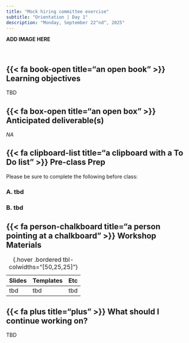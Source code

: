 ```yaml
---
title: "Mock hiring committee exercise"
subtitle: "Orientation | Day 1"
description: "Monday, September 22^nd^, 2025"
---
```


::: {.center-text .body-text-l}
**ADD IMAGE HERE**
:::

<br>


## {{< fa book-open title="an open book" >}} Learning objectives {#learning-objectives}

TBD 

## {{< fa box-open title="an open box" >}} Anticipated deliverable(s) {#anticipated-deliverables}

*NA*

## {{< fa clipboard-list title="a clipboard with a To Do list" >}} Pre-class Prep {#pre-class-prep}

Please be sure to complete the following before class:

### A. tbd
### B. tbd

## {{< fa person-chalkboard title="a person pointing at a chalkboard" >}} Workshop Materials {#workshop-materials}

| Slides | Templates |  Etc |
|----------------|------|------------|
| tbd | tbd | tbd |
: {.hover .bordered tbl-colwidths="[50,25,25]"} 

## {{< fa plus title="plus" >}} What should I continue working on? {#continue-working}

TBD